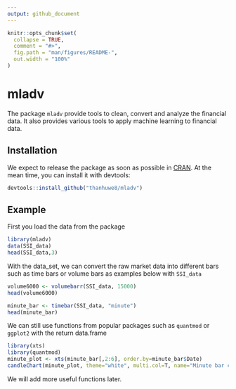 ```yaml
---
output: github_document
---
```


<!-- README.md is generated from README.Rmd. Please edit that file -->

```r
knitr::opts_chunk$set(
  collapse = TRUE,
  comment = "#>",
  fig.path = "man/figures/README-",
  out.width = "100%"
)
```
# mladv

The package `mladv` provide tools to clean, convert and analyze the financial data. It also provides various tools to apply machine learning to financial data.

## Installation

We expect to release the package as soon as possible in [CRAN](https://CRAN.R-project.org). At the mean time, you can install it with devtools: 

```r
devtools::install_github("thanhuwe8/mladv")
```

## Example

First you load the data from the package

```r
library(mladv)
data(SSI_data)
head(SSI_data,3)
```

With the data_set, we can convert the raw market data into different bars such as time bars or volume bars as examples below with `SSI_data`

```r
volume6000 <- volumebarr(SSI_data, 15000)
head(volume6000)
```

```r
minute_bar <- timebar(SSI_data, "minute")
head(minute_bar)
```

We can still use functions from popular packages such as `quantmod` or `ggplot2` with the return data.frame 

```r
library(xts)
library(quantmod)
minute_plot <- xts(minute_bar[,2:6], order.by=minute_bar$Date)
candleChart(minute_plot, theme="white", multi.col=T, name="Minute bar chart")
```


We will add more useful functions later.

